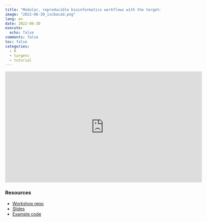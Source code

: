 ```yaml
---
title: "Modular, reproducible bioinformatics workflows with the targets R package (ISCBacademy Tutorial)"
image: "2022-06-30_iscbacad.png"
lang: en
date: 2022-06-30
execute:
  echo: false
comments: false
toc: false
categories:
  - R
  - targets
  - tutorial
---
```


<iframe width="640" height="360" src="https://www.youtube.com/embed/S3dMFlVBeqE" title=": Modular, reproducible bioinformatics workflows with the targets R package - Joel Nitta - ISCBacademy Tutorial" frameborder="0" allow="accelerometer; autoplay; clipboard-write; encrypted-media; gyroscope; picture-in-picture; web-share" allowfullscreen></iframe>

### Resources

- [Workshop repo](https://github.com/ISCB-Academy/bioinfo-targets)
- [Slides](https://joelnitta.github.io/iscb-targets-intro/#1)
- [Example code](https://github.com/joelnitta/targets_vcf_example)
